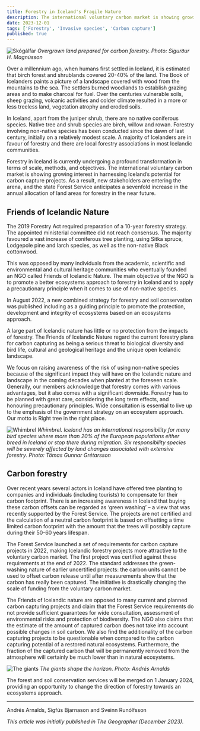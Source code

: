 ```yaml
---
title: Forestry in Iceland's Fragile Nature
description: The international voluntary carbon market is showing growing interest in harnessing Iceland’s potential for carbon capture projects.
date: 2023-12-01
tags: ['Forestry', 'Invasive species', 'Carbon capture']
published: true
---
```


![Skógálfar](https://hlkyrtglhpmrhzudaqzu.supabase.co/storage/v1/object/public/vin2024/SHM-Grimsnes.jpeg)
_Overgrown land prepared for carbon forestry. Photo: Sigurður H. Magnússon_

Over a millennium ago, when humans first settled in Iceland, it is estimated that birch forest and shrublands covered 20-40% of the land. The Book of Icelanders paints a picture of a landscape covered with wood from the mountains to the sea. The settlers burned woodlands to establish grazing areas and to make charcoal for fuel. Over the centuries vulnerable soils, sheep grazing, volcanic activities and colder climate resulted in a more or less treeless land, vegetation atrophy and eroded soils.

In Iceland, apart from the juniper shrub, there are no native coniferous species. Native tree and shrub species are birch, willow and rowan. Forestry involving non-native species has been conducted since the dawn of last century, initially on a relatively modest scale. A majority of Icelanders are in favour of forestry and there are local forestry associations in most Icelandic communities.

Forestry in Iceland is currently undergoing a profound transformation in terms of scale, methods, and objectives. The international voluntary carbon market is showing growing interest in harnessing Iceland’s potential for carbon capture projects. As a result, new stakeholders are entering the arena, and the state Forest Service anticipates a sevenfold increase in the annual allocation of land areas for forestry in the near future.

## Friends of Icelandic Nature

The 2019 Forestry Act required preparation of a 10-year forestry strategy. The appointed ministerial committee did not reach consensus. The majority favoured a vast increase of coniferous tree planting, using Sitka spruce, Lodgepole pine and larch species, as well as the non-native Black cottonwood.

This was opposed by many individuals from the academic, scientific and environmental and cultural heritage communities who eventually founded an NGO called Friends of Icelandic Nature. The main objective of the NGO is to promote a better ecosystems approach to forestry in Iceland and to apply a precautionary principle when it comes to use of non-native species.

In August 2022, a new combined strategy for forestry and soil conservation was published including as a guiding principle to promote the protection, development and integrity of ecosystems based on an ecosystems approach.

A large part of Icelandic nature has little or no protection from the impacts of forestry. The Friends of Icelandic Nature regard the current forestry plans for carbon capturing as being a serious threat to biological diversity and bird life, cultural and geological heritage and the unique open Icelandic landscape.

We focus on raising awareness of the risk of using non-native species because of the significant impact they will have on the Icelandic nature and landscape in the coming decades when planted at the foreseen scale. Generally, our members acknowledge that forestry comes with various advantages, but it also comes with a significant downside. Forestry has to be planned with great care, considering the long term effects, and honouring precautionary principles. Wide consultation is essential to live up to the emphasis of the government strategy on an ecosystem approach. Our motto is Right tree in the right place.

![Whimbrel](https://hlkyrtglhpmrhzudaqzu.supabase.co/storage/v1/object/public/vin2024/TGG-spoi.jpg?t=2024-08-07T19%3A25%3A50.313Z)
_Whimbrel. Iceland has an international responsibility for many bird species where more than 20% of the European populations either breed in Iceland or stop there during migration. Six responsibility species will be severely affected by land changes associated with extensive forestry.
Photo: Tómas Gunnar Grétarsson_

## Carbon forestry

Over recent years several actors in Iceland have offered tree planting to companies and individuals (including tourists) to compensate for their carbon footprint. There is an increasing awareness in Iceland that buying these carbon offsets can be regarded as ‘green washing’ – a view that was recently supported by the Forest Service. The projects are not certified and the calculation of a neutral carbon footprint is based on offsetting a time limited carbon footprint with the amount that the trees will possibly capture during their 50-60 years lifespan.

The Forest Service launched a set of requirements for carbon capture projects in 2022, making Icelandic forestry projects more attractive to the voluntary carbon market. The first project was certified against these requirements at the end of 2022. The standard addresses the green-washing nature of earlier uncertified projects: the carbon units cannot be used to offset carbon release until after measurements show that the carbon has really been captured. The initiative is drastically changing the scale of funding from the voluntary carbon market.

The Friends of Icelandic nature are opposed to many current and planned carbon capturing projects and claim that the Forest Service requirements do not provide sufficient guarantees for wide consultation, assessment of environmental risks and protection of biodiversity. The NGO also claims that the estimate of the amount of captured carbon does not take into account possible changes in soil carbon. We also find the additionality of the carbon capturing projects to be questionable when compared to the carbon capturing potential of a restored natural ecosystems. Furthermore, the fraction of the captured carbon that will be permanently removed from the atmosphere will certainly be much lower than in natural ecosystems.

![The giants](https://hlkyrtglhpmrhzudaqzu.supabase.co/storage/v1/object/public/vin2024/AA-giants.jpg?t=2024-08-07T19%3A40%3A49.405Z)
_The giants shape the horizon. Photo: Andrés Arnalds_

The forest and soil conservation services will be merged on 1 January 2024, providing an opportunity to change the direction of forestry towards an ecosystems approach.

---

Andrés Arnalds, Sigfús Bjarnason and Sveinn Runólfsson

_This article was initially published in The Geographer (December 2023)._
